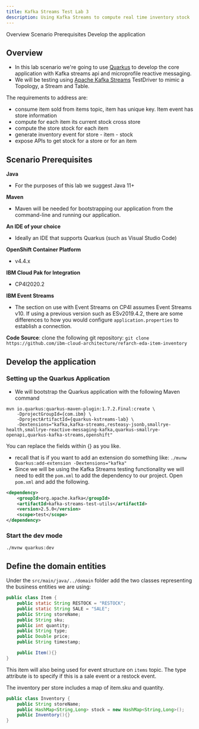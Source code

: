 ```yaml
---
title: Kafka Streams Test Lab 3
description: Using Kafka Streams to compute real time inventory stock
---
```


<AnchorLinks>
    <AnchorLink>Overview</AnchorLink>
    <AnchorLink>Scenario Prerequisites</AnchorLink>
    <AnchorLink>Develop the application</AnchorLink>
</AnchorLinks>


## Overview

- In this lab scenario we're going to use [Quarkus](https://quarkus.io) to develop the core application with Kafka streams api and microprofile reactive messaging.
- We will be testing using [Apache Kafka Streams](https://kafka.apache.org/documentation/streams/) TestDriver to mimic a Topology, a Stream and Table.

The requirements to address are:

- consume item sold from items topic, item has unique key. Item event has store information
- compute for each item its current stock cross store
- compute the store stock for each item
- generate inventory event for store - item - stock
- expose APIs to get stock for a store or for an item

## Scenario Prerequisites

**Java**
- For the purposes of this lab we suggest Java 11+

**Maven**
- Maven will be needed for bootstrapping our application from the command-line and running
our application.

**An IDE of your choice**
- Ideally an IDE that supports Quarkus (such as Visual Studio Code)

**OpenShift Container Platform**
- v4.4.x

**IBM Cloud Pak for Integration**
- CP4I2020.2

**IBM Event Streams**
- The section on use with Event Streams on CP4I assumes Event Streams v10. If using a previous version such as ESv2019.4.2, there are some differences to how you would configure `application.properties` to establish a connection.

**Code Source**: clone the following git repository: `git clone https://github.com/ibm-cloud-architecture/refarch-eda-item-inventory`


## Develop the application

### Setting up the Quarkus Application

- We will bootstrap the Quarkus application with the following Maven command

```shell
mvn io.quarkus:quarkus-maven-plugin:1.7.2.Final:create \
    -DprojectGroupId={com.ibm} \
    -DprojectArtifactId={quarkus-kstreams-lab} \
    -Dextensions="kafka,kafka-streams,resteasy-jsonb,smallrye-health,smallrye-reactive-messaging-kafka,quarkus-smallrye-openapi,quarkus-kafka-streams,openshift"
```

You can replace the fields within {} as you like.
- recall that is if you want to add an extension do something like: `./mvnw Quarkus:add-extension -Dextensions="kafka"`
- Since we will be using the Kafka Streams testing functionality we will need to edit the `pom.xml` to add
the dependency to our project. Open `pom.xml` and add the following.

```xml
<dependency>
    <groupId>org.apache.kafka</groupId>
    <artifactId>kafka-streams-test-utils</artifactId>
    <version>2.5.0</version>
    <scope>test</scope>
</dependency>
```
### Start the dev mode 

```shell
./mvnw quarkus:dev
```

## Define the domain entities

Under the `src/main/java/../domain` folder add the two classes representing the business entities we are using:

```Java
public class Item {
    public static String RESTOCK = "RESTOCK";
    public static String SALE = "SALE";
    public String storeName;
    public String sku;
    public int quantity;
    public String type;
    public Double price;
    public String timestamp;

    public Item(){}
}
```

This item will also being used for event structure on `items` topic. The type attribute is to specify if this is a sale event or a restock event.

The inventory per store includes a map of item.sku and quantity.

```Java
public class Inventory {
    public String storeName;
    public HashMap<String,Long> stock = new HashMap<String,Long>();
    public Inventory(){}
}
```
